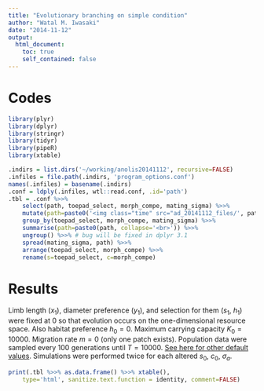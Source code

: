 ```yaml
---
title: "Evolutionary branching on simple condition"
author: "Watal M. Iwasaki"
date: "2014-11-12"
output:
  html_document:
    toc: true
    self_contained: false
---
```


Codes
================================================================================

```r
library(plyr)
library(dplyr)
library(stringr)
library(tidyr)
library(pipeR)
library(xtable)
```

```r
.indirs = list.dirs('~/working/anolis20141112', recursive=FALSE)
.infiles = file.path(.indirs, 'program_options.conf')
names(.infiles) = basename(.indirs)
.conf = ldply(.infiles, wtl::read.conf, .id='path')
.tbl = .conf %>>%
    select(path, toepad_select, morph_compe, mating_sigma) %>>%
    mutate(path=paste0('<img class="time" src="ad_20141112_files/', path, '.png" alt="', path, '">')) %>>%
    group_by(toepad_select, morph_compe, mating_sigma) %>>%
    summarise(path=paste0(path, collapse='<br>')) %>>%
    ungroup() %>>% # bug will be fixed in dplyr 3.1
    spread(mating_sigma, path) %>>%
    arrange(toepad_select, morph_compe) %>>%
    rename(s=toepad_select, c=morph_compe)
```

Results
================================================================================

Limb length ($x_1$), diameter preference ($y_1$), and selection for them ($s_1$, $h_1$) were fixed at $0$ so that evolution occurs on the one-dimensional resource space.
Also habitat preference $h_0 = 0$.
Maximum carrying capacity $K_0 = 10000$.
Migration rate $m = 0$ (only one patch exists).
Population data were sampled every 100 generations until $T = 10000$.
[See here for other default values](http://heavywatal.github.io/edal/group__biol__param.html).
Simulations were performed twice for each altered $s_0$, $c_0$, $\sigma_a$.

<div>
<style type="text/css">
<!--
img.time {
  max-width: 800px;
  margin: 8px;
}
tr:nth-child(2n) {
  background: #ddd;
}
tr:nth-child(2n-1) {
  background: #bbb;
}
-->
</style>
```r
print(.tbl %>>% as.data.frame() %>>% xtable(),
    type='html', sanitize.text.function = identity, comment=FALSE)
```
</div>
